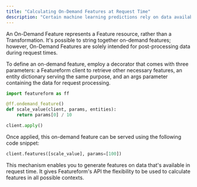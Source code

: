 ```yaml
---
title: "Calculating On-Demand Features at Request Time"
description: "Certain machine learning predictions rely on data available only at the time of the request. For instance, testing a user transaction for fraud might require data that's passed with the request and cannot be preprocessed. While stream processing offers near real-time features, it can lead to race conditions, potentially rendering the current data unavailable when you access features from the feature store. In such cases, an ideal approach is to compute the required feature at the moment of the request. To achieve this, Featureform exposes an [On-Demand Feature](https://sdk.featureform.com/on_demand_functions/) API."
---
```


An On-Demand Feature represents a Feature resource, rather than a Transformation. It's possible to string together on-demand features; however, On-Demand Features are solely intended for post-processing data during request times.

To define an on-demand feature, employ a decorator that comes with three parameters: a Featureform client to retrieve other necessary features, an entity dictionary serving the same purpose, and an args parameter containing the data for request processing.

```python
import featureform as ff

@ff.ondemand_feature()
def scale_value(client, params, entities):
    return params[0] / 10

client.apply()
```

Once applied, this on-demand feature can be served using the following code snippet:

```python
client.features([scale_value], params=[100])
```

This mechanism enables you to generate features on data that's available in request time. It gives Featureform's API the flexibility to be used to calculate features in all possible contexts.
